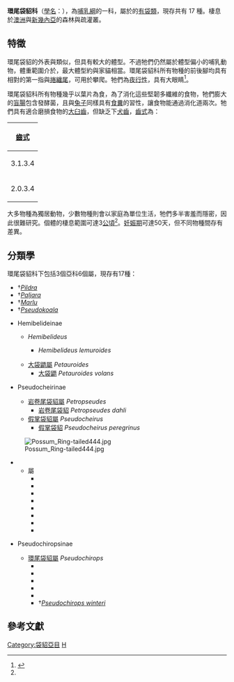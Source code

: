 {{Automatic taxobox
| taxon = Pseudocheiridae
| authority = Winge, 1893
| subdivision_ranks = 亞科
| subdivision       = 
* {{link-en|粗尾袋貂亞科|Hemibelideinae}} Hemibelideinae
* {{link-en|假掌袋貂亞科|Pseudocheirinae}} Pseudocheirinae
* {{link-en|環尾袋貂亞科|Pseudochiropsinae}} Pseudochiropsinae
}}

'''環尾袋貂科'''（[[學名|學名]]：{{lang|la|Pseudocheiridae}}），為[[哺乳綱|哺乳綱]]的一科，屬於{{link-en|樹棲性|Arboreal locomotion}}的[[有袋類|有袋類]]，現存共有 17 種。棲息於[[澳洲|澳洲]]與[[新幾內亞|新幾內亞]]的森林與疏灌叢。

==特徵==
環尾袋貂的外表與{{link-en|侏袋貂科|Pygmy possum|侏袋貂}}類似，但具有較大的體型。不過牠們仍然屬於體型偏小的哺乳動物，體重範圍介於{{convert|200|to|2000|g}}，最大體型約與家貓相當。環尾袋貂科所有物種的前後腳均具有相對的第一指與[[捲纏尾|捲纏尾]]，可用於攀爬。牠們為[[夜行性|夜行性]]，具有大眼睛<ref name=EoM>{{cite book|editor= Macdonald, D.|author= Smith, Andrew|year= 1984|title= The Encyclopedia of Mammals|publisher= Facts on File|location= New York|pages= [https://archive.org/details/encyclopediaofma00mals_0/page/856 856–861]|isbn= 0-87196-871-1|url= https://archive.org/details/encyclopediaofma00mals_0/page/856}}</ref>。

環尾袋貂科所有物種幾乎以葉片為食，為了消化這些堅韌多纖維的食物，牠們膨大的[[盲腸|盲腸]]包含發酵菌，且與[[兔子|兔子]]同樣具有[[食糞|食糞]]的習性，讓食物能通過消化道兩次。牠們具有適合磨損食物的[[大臼齒|大臼齒]]，但缺乏下[[犬齒|犬齒]]，[[齒式|齒式]]為：
{| class="wikitable" style="text-align: center"
! [[齒式|齒式]]
|-
| 3.1.3.4
|-
| 2.0.3.4
|}
大多物種為獨居動物，少數物種則會以家庭為單位生活，牠們多半害羞而隱密，因此很難研究。個體的棲息範圍可達3[[公頃|公頃]]<ref name=EoM/>。[[妊娠期|妊娠期]]可達50天，但不同物種間存有差異。

==分類學==
環尾袋貂科下包括3個亞科6個屬，現存有17種：
* †''[[Pildra|Pildra]]''
* †''[[Paljara|Paljara]]''
* †''[[Marlu|Marlu]]''
* †''[[Pseudokoala|Pseudokoala]]''
* {{link-en|粗尾袋貂亞科|Hemibelideinae}} Hemibelideinae
** {{link-en|粗尾袋貂屬|Hemibelideus}} ''Hemibelideus''
*** {{link-en|粗尾袋貂屬|Lemur-like ringtail possum}} ''Hemibelideus lemuroides''
** [[大袋鼯屬|大袋鼯屬]] ''Petauroides''
*** [[大袋鼯屬|大袋鼯]] ''Petauroides volans''
* {{link-en|假掌袋貂亞科|Pseudocheirinae}} Pseudocheirinae
** [[岩卷尾袋貂屬|岩卷尾袋貂屬]] ''Petropseudes''
*** [[岩卷尾袋貂屬|岩卷尾袋貂]] ''Petropseudes dahli''
** [[假掌袋貂屬|假掌袋貂屬]] ''Pseudocheirus''
*** [[假掌袋貂屬|假掌袋貂]] ''Pseudocheirus peregrinus'' 
[[File:Possum_Ring-tailed444.jpg|thumb]]
** ''{{link-en|Pseudochirulus}}''屬
*** ''{{link-en|Pseudochirulus canescens}}''
*** ''{{link-en|Pseudochirulus caroli}}''
*** ''{{link-en|Pseudochirulus cinereus}}''
*** ''{{link-en|Pseudochirulus forbesi}}''
*** ''{{link-en|Pseudochirulus herbertensis}}''
*** ''{{link-en|Pseudochirulus larvatus}}''
*** ''{{link-en|Pseudochirulus mayeri}}''
*** ''{{link-en|Pseudochirulus schlegeli}}''
* {{link-en|環尾袋貂亞科|Pseudochiropsinae}} Pseudochiropsinae
** [[環尾袋貂屬|環尾袋貂屬]] ''Pseudochirops''
*** ''{{link-en|Pseudochirops albertisii}}''
*** ''{{link-en|Pseudochirops archeri}}''
*** ''{{link-en|Pseudochirops corinnae}}''
*** ''{{link-en|Pseudochirops coronatus}}''
*** ''{{link-en|Pseudochirops cupreus}}''
*** †''[[Pseudochirops_winteri|Pseudochirops winteri]]''

==參考文獻==
{{Commons category|Pseudocheiridae}}
{{Reflist}}
{{澳洲有袋總目|P.}}
{{Taxonbar|from=Q23313}}

[[Category:袋貂亞目|Category:袋貂亞目]]
[[Category:1893年描述的分类群|H]]
